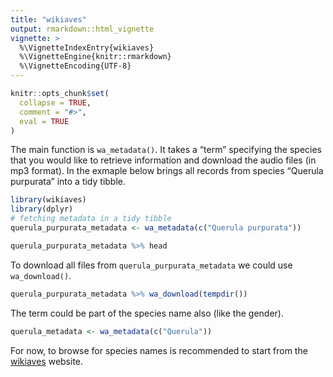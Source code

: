 ```yaml
---
title: "wikiaves"
output: rmarkdown::html_vignette
vignette: >
  %\VignetteIndexEntry{wikiaves}
  %\VignetteEngine{knitr::rmarkdown}
  %\VignetteEncoding{UTF-8}
---
```


```r
knitr::opts_chunk$set(
  collapse = TRUE,
  comment = "#>",
  eval = TRUE
)
```

The main function is `wa_metadata()`. It takes a "term" specifying the species that you would like to retrieve information and download the audio files (in mp3 format). In the exmaple below brings all records from species "Querula purpurata" into a tidy tibble.

```r
library(wikiaves)
library(dplyr)
# fetching metadata in a tidy tibble
querula_purpurata_metadata <- wa_metadata(c("Querula purpurata"))
```

```r
querula_purpurata_metadata %>% head
```

To download all files from `querula_purpurata_metadata` we could use `wa_download()`.

```r
querula_purpurata_metadata %>% wa_download(tempdir())
```

The term could be part of the species name also (like the gender).

```r
querula_metadata <- wa_metadata(c("Querula"))
```

For now, to browse for species names is recommended to start from the [wikiaves](wikiaves.com.br) website.
